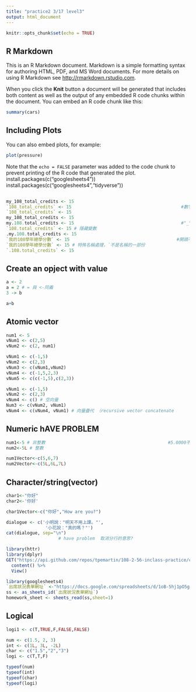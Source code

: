 ```yaml
---
title: "practice2 3/17 level3"
output: html_document
---
```


```r
knitr::opts_chunk$set(echo = TRUE)
```

## R Markdown

This is an R Markdown document. Markdown is a simple formatting syntax for authoring HTML, PDF, and MS Word documents. For more details on using R Markdown see <http://rmarkdown.rstudio.com>.

When you click the **Knit** button a document will be generated that includes both content as well as the output of any embedded R code chunks within the document. You can embed an R code chunk like this:

```r
summary(cars)
```

## Including Plots

You can also embed plots, for example:

```r
plot(pressure)
```

Note that the `echo = FALSE` parameter was added to the code chunk to prevent printing of the R code that generated the plot.
install.packages(c("googlesheets4"))
install.packages(c("googlesheets4","tidyverse"))

```r
                                                                                #have problem
my_108_total_credits <- 15
`108_total_credits` <- 15                                          #數字開頭時，前面要加上反頓點，最後也要記得加反頓點
`108_total_credits` <- 15
my_108_total_credits <- 15
my.108.total_credits <- 15                                         #"_"不能放在開頭 特殊符號只能用點(.)開頭                                                                                            點凱投只能接字母不能接數字
`108.total_credits` <- 15 # 隱藏變數
.my.108.total_credits <- 15
`我的108學年總學分數` <- 15                                         #開頭不能為中文
`我的108學年總學分數` <- 15 # 特殊名稱處理，`不是名稱的一部份
`.108.total_credits` <- 15
```


## Create an opject with value

```r
a <- 2
a = 2 # = 與 <-同義
3 -> b
```
```r
a+b                                                                          #為甚麼這一行不會出現在environment
```

## Atomic vector

```r
num1 <- 5
vNum1 <- c(2,5)
vNum2 <- c(2, num1)
```

```r
vNum1 <- c(-1,5)
vNum2 <- c(2,3)
vNum3 <- c(vNum1,vNum2)
vNum4 <- c(-1,5,2,3)
vNum5 <- c(c(-1,5),c(2,3))
```

```r
vNum1 <- c(-1,5)
vNum2 <- c(2,3)
vNum4 <- c() # 空向量
Num3 <- c(vNum2, vNum1)
vNum4 <- c(vNum4, vNum1) # 向量疊代 （recursive vector concatenate
```

## Numeric                                                                     hAVE PROBLEM

```r
num1<-5 # 非整數                                               #5.0000不是整數嗎?
num2<-5L # 整數                                                

num1Vector<-c(5,6,7)
num2Vector<-c(5L,6L,7L)
```

## Character/string(vector)

```r
char1<-"你好"
char2<-'你好'
```

```r
char1Vector<-c("你好","How are you?")
```

```r
dialogue <- c('小明說："明天不用上課。"',
               '小花說："真的嗎？"')
cat(dialogue, sep="\n")                                     
                    # have problem  取消分行的意思?
```

```r
library(httr)
library(dplyr)
GET("https://api.github.com/repos/tpemartin/108-2-56-inclass-practice/commits") %>%
  content() %>%
  View()
```

```r
library(googlesheets4)
`出席狀況表單網址` <-"https://docs.google.com/spreadsheets/d/1oB-5hj1pO5g8FMpZbA7RgIG8NvCRx6WvLPwvleCEV4Q/edit#gid=987577191"
ss <- as_sheets_id(`出席狀況表單網址`)
homework_sheet <- sheets_read(ss,sheet=1)
```

## Logical
```r
logi1 <- c(T,TRUE,F,FALSE,FALSE)
```

```r
num <- c(1.5, 2, 3)
int <- c(1L, 3L, -2L)                                                
char <- c("1.5","2","3")
logi <- c(T,T,F)

typeof(num)                                                                  
typeof(int)
typeof(char)
typeof(logi)
```

